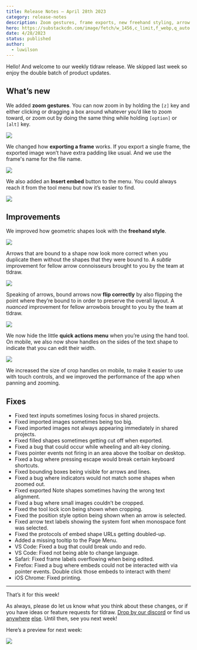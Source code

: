 ```yaml
---
title: Release Notes – April 28th 2023
category: release-notes
description: Zoom gestures, frame exports, new freehand styling, arrow flipping and clipping, text resize handles, and more.
hero: https://substackcdn.com/image/fetch/w_1456,c_limit,f_webp,q_auto:good,fl_progressive:steep/https%3A%2F%2Fsubstack-post-media.s3.amazonaws.com%2Fpublic%2Fimages%2Faff586e1-33fa-4841-950d-c09b844b3bbc_2516x1674.png
date: 4/28/2023
status: published
author:
  - luwilson
---
```


Hello! And welcome to our weekly tldraw release. We skipped last week so enjoy the double batch of product updates.

## What’s new

We added **zoom gestures**. You can now zoom in by holding the `[z]` key and either clicking or dragging a box around whatever you’d like to zoom toward, or zoom out by doing the same thing while holding `[option]` or `[alt]` key.

![](https://substackcdn.com/image/fetch/w_1456,c_limit,f_auto,q_auto:good,fl_progressive:steep/https%3A%2F%2Fsubstack-post-media.s3.amazonaws.com%2Fpublic%2Fimages%2F833d9f4d-6342-469b-ba98-564050ad4cde_720x406.gif)

We changed how **exporting a frame** works. If you export a single frame, the exported image won’t have extra padding like usual. And we use the frame's name for the file name.

![](https://substackcdn.com/image/fetch/w_1456,c_limit,f_auto,q_auto:good,fl_progressive:steep/https%3A%2F%2Fsubstack-post-media.s3.amazonaws.com%2Fpublic%2Fimages%2F3341982b-e39c-4373-928b-80f022931406_720x406.gif)

We also added an **Insert embed** button to the menu. You could always reach it from the tool menu but now it’s easier to find.

![](https://substackcdn.com/image/fetch/w_1456,c_limit,f_auto,q_auto:good,fl_progressive:steep/https%3A%2F%2Fsubstack-post-media.s3.amazonaws.com%2Fpublic%2Fimages%2F00405a06-ab10-4b0d-8c00-fe461896c4ea_720x406.gif)

## Improvements

We improved how geometric shapes look with the **freehand style**.

![](https://substackcdn.com/image/fetch/w_1456,c_limit,f_auto,q_auto:good,fl_progressive:steep/https%3A%2F%2Fsubstack-post-media.s3.amazonaws.com%2Fpublic%2Fimages%2F638de4d6-4c28-4c6c-a779-d4980029e2eb_720x406.gif)

Arrows that are bound to a shape now look more correct when you duplicate them without the shapes that they were bound to. A _subtle_ improvement for fellow arrow connoisseurs brought to you by the team at tldraw.

![](https://substackcdn.com/image/fetch/w_1456,c_limit,f_auto,q_auto:good,fl_progressive:steep/https%3A%2F%2Fsubstack-post-media.s3.amazonaws.com%2Fpublic%2Fimages%2F97fa44f7-9c5c-41e1-8660-1f59474d08bc_720x406.gif)

Speaking of arrows, bound arrows now **flip correctly** by also flipping the point where they’re bound to in order to preserve the overall layout. A _nuanced_ improvement for fellow arrowbois brought to you by the team at tldraw.

![](https://substackcdn.com/image/fetch/w_1456,c_limit,f_auto,q_auto:good,fl_progressive:steep/https%3A%2F%2Fsubstack-post-media.s3.amazonaws.com%2Fpublic%2Fimages%2Febba8221-a67b-4b7f-b9a9-60c0faa8a29b_720x406.gif)

We now hide the little **quick actions menu** when you’re using the hand tool. On mobile, we also now show handles on the sides of the text shape to indicate that you can edit their width.

![](https://substackcdn.com/image/fetch/w_1456,c_limit,f_auto,q_auto:good,fl_progressive:steep/https%3A%2F%2Fsubstack-post-media.s3.amazonaws.com%2Fpublic%2Fimages%2F8b126b41-5ae6-4ce5-b367-2039b89e439b_720x406.gif)

We increased the size of crop handles on mobile, to make it easier to use with touch controls, and we improved the performance of the app when panning and zooming.

## Fixes

- Fixed text inputs sometimes losing focus in shared projects.
- Fixed imported images sometimes being too big.
- Fixed imported images not always appearing immediately in shared projects.
- Fixed filled shapes sometimes getting cut off when exported.
- Fixed a bug that could occur while wheeling and alt-key cloning.
- Fixes pointer events not firing in an area above the toolbar on desktop.
- Fixed a bug where pressing escape would break certain keyboard shortcuts.
- Fixed bounding boxes being visible for arrows and lines.
- Fixed a bug where indicators would not match some shapes when zoomed out.
- Fixed exported Note shapes sometimes having the wrong text alignment.
- Fixed a bug where small images couldn’t be cropped.
- Fixed the tool lock icon being shown when cropping.
- Fixed the position style option being shown when an arrow is selected.
- Fixed arrow text labels showing the system font when monospace font was selected.
- Fixed the protocols of embed shape URLs getting doubled-up.
- Added a missing tooltip to the Page Menu.
- VS Code: Fixed a bug that could break undo and redo.
- VS Code: Fixed not being able to change language.
- Safari: Fixed frame labels overflowing when being edited.
- Firefox: Fixed a bug where embeds could not be interacted with via pointer events. Double click those embeds to interact with them!
- iOS Chrome: Fixed printing.

---

That’s it for this week!

As always, please do let us know what you think about these changes, or if you have ideas or feature requests for tldraw. [Drop by our discord](https://discord.gg/Up7bFHPstc) or find us [anywhere](https://github.com/tldraw/tldraw-beta) [else](https://twitter.com/tldraw). Until then, see you next week!

Here’s a preview for next week:

![](https://substackcdn.com/image/fetch/w_1456,c_limit,f_auto,q_auto:good,fl_progressive:steep/https%3A%2F%2Fsubstack-post-media.s3.amazonaws.com%2Fpublic%2Fimages%2F6915fb1e-7e89-4d53-8864-7924e20fd8f1_796x438.png)
